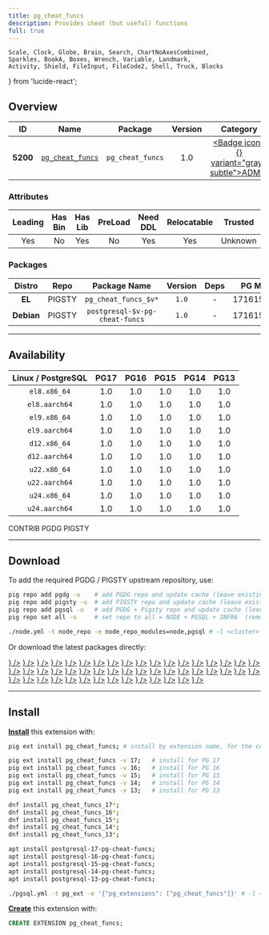 ```yaml
---
title: pg_cheat_funcs
description: Provides cheat (but useful) functions
full: true
---
```


    Scale, Clock, Globe, Brain, Search, ChartNoAxesCombined,
    Sparkles, BookA, Boxes, Wrench, Variable, Landmark,
    Activity, Shield, FileInput, FileCode2, Shell, Truck, Blocks
} from 'lucide-react';

## Overview

| <TooltipIconButton tooltip="Extension unique identifier" side="top">ID</TooltipIconButton> | <TooltipIconButton tooltip="Extension name" side="top">Name</TooltipIconButton> | <TooltipIconButton tooltip="Package name for installation" side="top">Package</TooltipIconButton> | <TooltipIconButton tooltip="Latest available extension version" side="top">Version</TooltipIconButton> | <TooltipIconButton tooltip="Extension category" side="top">Category</TooltipIconButton> | <TooltipIconButton tooltip="Open source license" side="top">License</TooltipIconButton> | <TooltipIconButton tooltip="Programming language" side="top">Lang</TooltipIconButton> |
|:--------:|:--------:|:----------:|:--------------:|:---------------------------------------:|:------------------------------------------------------:|:----:|
| **5200** | [`pg_cheat_funcs`](https://github.com/MasaoFujii/pg_cheat_funcs) | `pg_cheat_funcs` | 1.0 | <a href="/ext/admin" className="no-underline"><Badge icon={<Landmark />} variant="gray-subtle">ADMIN</Badge></a> | <a href="/ext/list/license#postgresql" className="no-underline"><Badge icon={<Scale />} variant="blue-subtle">PostgreSQL</Badge></a> | <a href="/ext/list/lang#c"><Badge icon={<FileCode2 />} variant="blue-subtle">C</Badge></a> |

### Attributes

| <TooltipIconButton tooltip="The Primary Leading extension in the Package" side="top">Leading</TooltipIconButton> | <TooltipIconButton tooltip="Contains binary utils" side="top">Has Bin</TooltipIconButton> | <TooltipIconButton tooltip="Contains .so shared library files" side="top">Has Lib</TooltipIconButton> | <TooltipIconButton tooltip="Requires preloading via shared_preload_libraries" side="top">PreLoad</TooltipIconButton> | <TooltipIconButton tooltip="Requires CREATE EXTENSION DDL command" side="top">Need DDL</TooltipIconButton> | <TooltipIconButton tooltip="Can be installed in any schema" side="top">Relocatable</TooltipIconButton> | <TooltipIconButton tooltip="Can be created by non-superuser" side="top">Trusted</TooltipIconButton> | <TooltipIconButton tooltip="Schemas used by this extension" side="top">Schemas</TooltipIconButton> |
|:-------:|:-------:|:-------:|:-------:|:--------:|:-----------:|:-------:|:-------:|
| Yes | No | Yes | No | Yes | Yes | Unknown | - |

### Packages

| <TooltipIconButton tooltip="Linux distribution family, EL or Debian" side="top">Distro</TooltipIconButton> | <TooltipIconButton tooltip="Package repository" side="top">Repo</TooltipIconButton> | <TooltipIconButton tooltip="The RPM/DEB Package Name Pattern (replace $v with real pg major)" side="top">Package Name</TooltipIconButton> | <TooltipIconButton tooltip="Latest package version" side="top">Version</TooltipIconButton> | <TooltipIconButton tooltip="RPM/DEB Package dependencies" side="top">Deps</TooltipIconButton> | <TooltipIconButton tooltip="Available in these PostgreSQL Major Versions" side="top">PG Major</TooltipIconButton> |
|:----------:|:--------:|:------------------------:|:-----------:|:------------:|:------------------:|
|   **EL**   | <Badge variant="amber-subtle"><span className="font-bold">PIGSTY</span></Badge> | `pg_cheat_funcs_$v*` | `1.0` | - | <Badge variant="green-subtle">17</Badge><Badge variant="green-subtle">16</Badge><Badge variant="green-subtle">15</Badge><Badge variant="green-subtle">14</Badge><Badge variant="green-subtle">13</Badge> |
| **Debian** | <Badge variant="amber-subtle"><span className="font-bold">PIGSTY</span></Badge> | `postgresql-$v-pg-cheat-funcs` | `1.0` | - | <Badge variant="green-subtle">17</Badge><Badge variant="green-subtle">16</Badge><Badge variant="green-subtle">15</Badge><Badge variant="green-subtle">14</Badge><Badge variant="green-subtle">13</Badge> |



------

## Availability

| <TooltipIconButton tooltip="Linux Distro Arch / PostgreSQL Major Version" side="top">Linux / PostgreSQL </TooltipIconButton> | **PG17** | **PG16** | **PG15** | **PG14** | **PG13** |
|:-----:|:-----:|:-----:|:-----:|:-----:|:-----:|
| `el8.x86_64` | <Badge variant="amber-subtle">1.0</Badge> | <Badge variant="amber-subtle">1.0</Badge> | <Badge variant="amber-subtle">1.0</Badge> | <Badge variant="amber-subtle">1.0</Badge> | <Badge variant="amber-subtle">1.0</Badge> |
| `el8.aarch64` | <Badge variant="amber-subtle">1.0</Badge> | <Badge variant="amber-subtle">1.0</Badge> | <Badge variant="amber-subtle">1.0</Badge> | <Badge variant="amber-subtle">1.0</Badge> | <Badge variant="amber-subtle">1.0</Badge> |
| `el9.x86_64` | <Badge variant="amber-subtle">1.0</Badge> | <Badge variant="amber-subtle">1.0</Badge> | <Badge variant="amber-subtle">1.0</Badge> | <Badge variant="amber-subtle">1.0</Badge> | <Badge variant="amber-subtle">1.0</Badge> |
| `el9.aarch64` | <Badge variant="amber-subtle">1.0</Badge> | <Badge variant="amber-subtle">1.0</Badge> | <Badge variant="amber-subtle">1.0</Badge> | <Badge variant="amber-subtle">1.0</Badge> | <Badge variant="amber-subtle">1.0</Badge> |
| `d12.x86_64` | <Badge variant="amber-subtle">1.0</Badge> | <Badge variant="amber-subtle">1.0</Badge> | <Badge variant="amber-subtle">1.0</Badge> | <Badge variant="amber-subtle">1.0</Badge> | <Badge variant="amber-subtle">1.0</Badge> |
| `d12.aarch64` | <Badge variant="amber-subtle">1.0</Badge> | <Badge variant="amber-subtle">1.0</Badge> | <Badge variant="amber-subtle">1.0</Badge> | <Badge variant="amber-subtle">1.0</Badge> | <Badge variant="amber-subtle">1.0</Badge> |
| `u22.x86_64` | <Badge variant="amber-subtle">1.0</Badge> | <Badge variant="amber-subtle">1.0</Badge> | <Badge variant="amber-subtle">1.0</Badge> | <Badge variant="amber-subtle">1.0</Badge> | <Badge variant="amber-subtle">1.0</Badge> |
| `u22.aarch64` | <Badge variant="amber-subtle">1.0</Badge> | <Badge variant="amber-subtle">1.0</Badge> | <Badge variant="amber-subtle">1.0</Badge> | <Badge variant="amber-subtle">1.0</Badge> | <Badge variant="amber-subtle">1.0</Badge> |
| `u24.x86_64` | <Badge variant="amber-subtle">1.0</Badge> | <Badge variant="amber-subtle">1.0</Badge> | <Badge variant="amber-subtle">1.0</Badge> | <Badge variant="amber-subtle">1.0</Badge> | <Badge variant="amber-subtle">1.0</Badge> |
| `u24.aarch64` | <Badge variant="amber-subtle">1.0</Badge> | <Badge variant="amber-subtle">1.0</Badge> | <Badge variant="amber-subtle">1.0</Badge> | <Badge variant="amber-subtle">1.0</Badge> | <Badge variant="amber-subtle">1.0</Badge> |

<Badge variant="green-subtle"><span className="font-black">CONTRIB</span></Badge> <Badge variant="blue-subtle"><span className="font-black">PGDG</span></Badge> <Badge variant="amber-subtle"><span className="font-black">PIGSTY</span></Badge>

------

## Download

To add the required PGDG / PIGSTY upstream repository, use:

```bash tab="pig"
pig repo add pgdg -u    # add PGDG repo and update cache (leave existing repos)
pig repo add pigsty -u  # add PIGSTY repo and update cache (leave existing repos)
pig repo add pgsql -u   # add PGDG + Pigsty repo and update cache (leave existing repos)
pig repo set all -u     # set repo to all = NODE + PGSQL + INFRA  (remove existing repos)
```
```bash tab="pigsty"
./node.yml -t node_repo -e node_repo_modules=node,pgsql # -l <cluster>
```

Or download the latest packages directly:

<Files>
    <Folder name="el8.x86_64">
        <a href="https://repo.pigsty.io/yum/pgsql/el8.x86_64/pg_cheat_funcs_17-1.0-1PIGSTY.el8.x86_64.rpm"><File name="pg_cheat_funcs_17-1.0-1PIGSTY.el8.x86_64.rpm" icon={<Package className="text-emerald-500" />} /></a>
        <a href="https://repo.pigsty.io/yum/pgsql/el8.x86_64/pg_cheat_funcs_16-1.0-1PIGSTY.el8.x86_64.rpm"><File name="pg_cheat_funcs_16-1.0-1PIGSTY.el8.x86_64.rpm" icon={<Package className="text-emerald-500" />} /></a>
        <a href="https://repo.pigsty.io/yum/pgsql/el8.x86_64/pg_cheat_funcs_15-1.0-1PIGSTY.el8.x86_64.rpm"><File name="pg_cheat_funcs_15-1.0-1PIGSTY.el8.x86_64.rpm" icon={<Package className="text-emerald-500" />} /></a>
        <a href="https://repo.pigsty.io/yum/pgsql/el8.x86_64/pg_cheat_funcs_14-1.0-1PIGSTY.el8.x86_64.rpm"><File name="pg_cheat_funcs_14-1.0-1PIGSTY.el8.x86_64.rpm" icon={<Package className="text-emerald-500" />} /></a>
        <a href="https://repo.pigsty.io/yum/pgsql/el8.x86_64/pg_cheat_funcs_13-1.0-1PIGSTY.el8.x86_64.rpm"><File name="pg_cheat_funcs_13-1.0-1PIGSTY.el8.x86_64.rpm" icon={<Package className="text-emerald-500" />} /></a>
    </Folder>
    <Folder name="el8.aarch64">
        <a href="https://repo.pigsty.io/yum/pgsql/el8.aarch64/pg_cheat_funcs_17-1.0-1PIGSTY.el8.aarch64.rpm"><File name="pg_cheat_funcs_17-1.0-1PIGSTY.el8.aarch64.rpm" icon={<Package className="text-orange-500" />} /></a>
        <a href="https://repo.pigsty.io/yum/pgsql/el8.aarch64/pg_cheat_funcs_16-1.0-1PIGSTY.el8.aarch64.rpm"><File name="pg_cheat_funcs_16-1.0-1PIGSTY.el8.aarch64.rpm" icon={<Package className="text-orange-500" />} /></a>
        <a href="https://repo.pigsty.io/yum/pgsql/el8.aarch64/pg_cheat_funcs_15-1.0-1PIGSTY.el8.aarch64.rpm"><File name="pg_cheat_funcs_15-1.0-1PIGSTY.el8.aarch64.rpm" icon={<Package className="text-orange-500" />} /></a>
        <a href="https://repo.pigsty.io/yum/pgsql/el8.aarch64/pg_cheat_funcs_14-1.0-1PIGSTY.el8.aarch64.rpm"><File name="pg_cheat_funcs_14-1.0-1PIGSTY.el8.aarch64.rpm" icon={<Package className="text-orange-500" />} /></a>
        <a href="https://repo.pigsty.io/yum/pgsql/el8.aarch64/pg_cheat_funcs_13-1.0-1PIGSTY.el8.aarch64.rpm"><File name="pg_cheat_funcs_13-1.0-1PIGSTY.el8.aarch64.rpm" icon={<Package className="text-orange-500" />} /></a>
    </Folder>
    <Folder name="el9.x86_64">
        <a href="https://repo.pigsty.io/yum/pgsql/el9.x86_64/pg_cheat_funcs_17-1.0-1PIGSTY.el9.x86_64.rpm"><File name="pg_cheat_funcs_17-1.0-1PIGSTY.el9.x86_64.rpm" icon={<Package className="text-emerald-500" />} /></a>
        <a href="https://repo.pigsty.io/yum/pgsql/el9.x86_64/pg_cheat_funcs_16-1.0-1PIGSTY.el9.x86_64.rpm"><File name="pg_cheat_funcs_16-1.0-1PIGSTY.el9.x86_64.rpm" icon={<Package className="text-emerald-500" />} /></a>
        <a href="https://repo.pigsty.io/yum/pgsql/el9.x86_64/pg_cheat_funcs_15-1.0-1PIGSTY.el9.x86_64.rpm"><File name="pg_cheat_funcs_15-1.0-1PIGSTY.el9.x86_64.rpm" icon={<Package className="text-emerald-500" />} /></a>
        <a href="https://repo.pigsty.io/yum/pgsql/el9.x86_64/pg_cheat_funcs_14-1.0-1PIGSTY.el9.x86_64.rpm"><File name="pg_cheat_funcs_14-1.0-1PIGSTY.el9.x86_64.rpm" icon={<Package className="text-emerald-500" />} /></a>
        <a href="https://repo.pigsty.io/yum/pgsql/el9.x86_64/pg_cheat_funcs_13-1.0-1PIGSTY.el9.x86_64.rpm"><File name="pg_cheat_funcs_13-1.0-1PIGSTY.el9.x86_64.rpm" icon={<Package className="text-emerald-500" />} /></a>
    </Folder>
    <Folder name="el9.aarch64">
        <a href="https://repo.pigsty.io/yum/pgsql/el9.aarch64/pg_cheat_funcs_17-1.0-1PIGSTY.el9.aarch64.rpm"><File name="pg_cheat_funcs_17-1.0-1PIGSTY.el9.aarch64.rpm" icon={<Package className="text-orange-500" />} /></a>
        <a href="https://repo.pigsty.io/yum/pgsql/el9.aarch64/pg_cheat_funcs_16-1.0-1PIGSTY.el9.aarch64.rpm"><File name="pg_cheat_funcs_16-1.0-1PIGSTY.el9.aarch64.rpm" icon={<Package className="text-orange-500" />} /></a>
        <a href="https://repo.pigsty.io/yum/pgsql/el9.aarch64/pg_cheat_funcs_15-1.0-1PIGSTY.el9.aarch64.rpm"><File name="pg_cheat_funcs_15-1.0-1PIGSTY.el9.aarch64.rpm" icon={<Package className="text-orange-500" />} /></a>
        <a href="https://repo.pigsty.io/yum/pgsql/el9.aarch64/pg_cheat_funcs_14-1.0-1PIGSTY.el9.aarch64.rpm"><File name="pg_cheat_funcs_14-1.0-1PIGSTY.el9.aarch64.rpm" icon={<Package className="text-orange-500" />} /></a>
        <a href="https://repo.pigsty.io/yum/pgsql/el9.aarch64/pg_cheat_funcs_13-1.0-1PIGSTY.el9.aarch64.rpm"><File name="pg_cheat_funcs_13-1.0-1PIGSTY.el9.aarch64.rpm" icon={<Package className="text-orange-500" />} /></a>
    </Folder>
    <Folder name="d12.x86_64">
        <a href="https://repo.pigsty.io/apt/pgsql/bookworm/pool/main/p/pg-cheat-funcs/postgresql-17-pg-cheat-funcs_1.0-1PIGSTY~bookworm_amd64.deb"><File name="postgresql-17-pg-cheat-funcs_1.0-1PIGSTY~bookworm_amd64.deb" icon={<Box className="text-emerald-500" />} /></a>
        <a href="https://repo.pigsty.io/apt/pgsql/bookworm/pool/main/p/pg-cheat-funcs/postgresql-16-pg-cheat-funcs_1.0-1PIGSTY~bookworm_amd64.deb"><File name="postgresql-16-pg-cheat-funcs_1.0-1PIGSTY~bookworm_amd64.deb" icon={<Box className="text-emerald-500" />} /></a>
        <a href="https://repo.pigsty.io/apt/pgsql/bookworm/pool/main/p/pg-cheat-funcs/postgresql-15-pg-cheat-funcs_1.0-1PIGSTY~bookworm_amd64.deb"><File name="postgresql-15-pg-cheat-funcs_1.0-1PIGSTY~bookworm_amd64.deb" icon={<Box className="text-emerald-500" />} /></a>
        <a href="https://repo.pigsty.io/apt/pgsql/bookworm/pool/main/p/pg-cheat-funcs/postgresql-14-pg-cheat-funcs_1.0-1PIGSTY~bookworm_amd64.deb"><File name="postgresql-14-pg-cheat-funcs_1.0-1PIGSTY~bookworm_amd64.deb" icon={<Box className="text-emerald-500" />} /></a>
        <a href="https://repo.pigsty.io/apt/pgsql/bookworm/pool/main/p/pg-cheat-funcs/postgresql-13-pg-cheat-funcs_1.0-1PIGSTY~bookworm_amd64.deb"><File name="postgresql-13-pg-cheat-funcs_1.0-1PIGSTY~bookworm_amd64.deb" icon={<Box className="text-emerald-500" />} /></a>
    </Folder>
    <Folder name="d12.aarch64">
        <a href="https://repo.pigsty.io/apt/pgsql/bookworm/pool/main/p/pg-cheat-funcs/postgresql-17-pg-cheat-funcs_1.0-1PIGSTY~bookworm_arm64.deb"><File name="postgresql-17-pg-cheat-funcs_1.0-1PIGSTY~bookworm_arm64.deb" icon={<Box className="text-orange-500" />} /></a>
        <a href="https://repo.pigsty.io/apt/pgsql/bookworm/pool/main/p/pg-cheat-funcs/postgresql-16-pg-cheat-funcs_1.0-1PIGSTY~bookworm_arm64.deb"><File name="postgresql-16-pg-cheat-funcs_1.0-1PIGSTY~bookworm_arm64.deb" icon={<Box className="text-orange-500" />} /></a>
        <a href="https://repo.pigsty.io/apt/pgsql/bookworm/pool/main/p/pg-cheat-funcs/postgresql-15-pg-cheat-funcs_1.0-1PIGSTY~bookworm_arm64.deb"><File name="postgresql-15-pg-cheat-funcs_1.0-1PIGSTY~bookworm_arm64.deb" icon={<Box className="text-orange-500" />} /></a>
        <a href="https://repo.pigsty.io/apt/pgsql/bookworm/pool/main/p/pg-cheat-funcs/postgresql-14-pg-cheat-funcs_1.0-1PIGSTY~bookworm_arm64.deb"><File name="postgresql-14-pg-cheat-funcs_1.0-1PIGSTY~bookworm_arm64.deb" icon={<Box className="text-orange-500" />} /></a>
        <a href="https://repo.pigsty.io/apt/pgsql/bookworm/pool/main/p/pg-cheat-funcs/postgresql-13-pg-cheat-funcs_1.0-1PIGSTY~bookworm_arm64.deb"><File name="postgresql-13-pg-cheat-funcs_1.0-1PIGSTY~bookworm_arm64.deb" icon={<Box className="text-orange-500" />} /></a>
    </Folder>
    <Folder name="u22.x86_64">
        <a href="https://repo.pigsty.io/apt/pgsql/jammy/pool/main/p/pg-cheat-funcs/postgresql-17-pg-cheat-funcs_1.0-1PIGSTY~jammy_amd64.deb"><File name="postgresql-17-pg-cheat-funcs_1.0-1PIGSTY~jammy_amd64.deb" icon={<Box className="text-emerald-500" />} /></a>
        <a href="https://repo.pigsty.io/apt/pgsql/jammy/pool/main/p/pg-cheat-funcs/postgresql-16-pg-cheat-funcs_1.0-1PIGSTY~jammy_amd64.deb"><File name="postgresql-16-pg-cheat-funcs_1.0-1PIGSTY~jammy_amd64.deb" icon={<Box className="text-emerald-500" />} /></a>
        <a href="https://repo.pigsty.io/apt/pgsql/jammy/pool/main/p/pg-cheat-funcs/postgresql-15-pg-cheat-funcs_1.0-1PIGSTY~jammy_amd64.deb"><File name="postgresql-15-pg-cheat-funcs_1.0-1PIGSTY~jammy_amd64.deb" icon={<Box className="text-emerald-500" />} /></a>
        <a href="https://repo.pigsty.io/apt/pgsql/jammy/pool/main/p/pg-cheat-funcs/postgresql-14-pg-cheat-funcs_1.0-1PIGSTY~jammy_amd64.deb"><File name="postgresql-14-pg-cheat-funcs_1.0-1PIGSTY~jammy_amd64.deb" icon={<Box className="text-emerald-500" />} /></a>
        <a href="https://repo.pigsty.io/apt/pgsql/jammy/pool/main/p/pg-cheat-funcs/postgresql-13-pg-cheat-funcs_1.0-1PIGSTY~jammy_amd64.deb"><File name="postgresql-13-pg-cheat-funcs_1.0-1PIGSTY~jammy_amd64.deb" icon={<Box className="text-emerald-500" />} /></a>
    </Folder>
    <Folder name="u22.aarch64">
        <a href="https://repo.pigsty.io/apt/pgsql/jammy/pool/main/p/pg-cheat-funcs/postgresql-17-pg-cheat-funcs_1.0-1PIGSTY~jammy_arm64.deb"><File name="postgresql-17-pg-cheat-funcs_1.0-1PIGSTY~jammy_arm64.deb" icon={<Box className="text-orange-500" />} /></a>
        <a href="https://repo.pigsty.io/apt/pgsql/jammy/pool/main/p/pg-cheat-funcs/postgresql-16-pg-cheat-funcs_1.0-1PIGSTY~jammy_arm64.deb"><File name="postgresql-16-pg-cheat-funcs_1.0-1PIGSTY~jammy_arm64.deb" icon={<Box className="text-orange-500" />} /></a>
        <a href="https://repo.pigsty.io/apt/pgsql/jammy/pool/main/p/pg-cheat-funcs/postgresql-15-pg-cheat-funcs_1.0-1PIGSTY~jammy_arm64.deb"><File name="postgresql-15-pg-cheat-funcs_1.0-1PIGSTY~jammy_arm64.deb" icon={<Box className="text-orange-500" />} /></a>
        <a href="https://repo.pigsty.io/apt/pgsql/jammy/pool/main/p/pg-cheat-funcs/postgresql-14-pg-cheat-funcs_1.0-1PIGSTY~jammy_arm64.deb"><File name="postgresql-14-pg-cheat-funcs_1.0-1PIGSTY~jammy_arm64.deb" icon={<Box className="text-orange-500" />} /></a>
        <a href="https://repo.pigsty.io/apt/pgsql/jammy/pool/main/p/pg-cheat-funcs/postgresql-13-pg-cheat-funcs_1.0-1PIGSTY~jammy_arm64.deb"><File name="postgresql-13-pg-cheat-funcs_1.0-1PIGSTY~jammy_arm64.deb" icon={<Box className="text-orange-500" />} /></a>
    </Folder>
    <Folder name="u24.x86_64">
        <a href="https://repo.pigsty.io/apt/pgsql/noble/pool/main/p/pg-cheat-funcs/postgresql-17-pg-cheat-funcs_1.0-1PIGSTY~noble_amd64.deb"><File name="postgresql-17-pg-cheat-funcs_1.0-1PIGSTY~noble_amd64.deb" icon={<Box className="text-emerald-500" />} /></a>
        <a href="https://repo.pigsty.io/apt/pgsql/noble/pool/main/p/pg-cheat-funcs/postgresql-16-pg-cheat-funcs_1.0-1PIGSTY~noble_amd64.deb"><File name="postgresql-16-pg-cheat-funcs_1.0-1PIGSTY~noble_amd64.deb" icon={<Box className="text-emerald-500" />} /></a>
        <a href="https://repo.pigsty.io/apt/pgsql/noble/pool/main/p/pg-cheat-funcs/postgresql-15-pg-cheat-funcs_1.0-1PIGSTY~noble_amd64.deb"><File name="postgresql-15-pg-cheat-funcs_1.0-1PIGSTY~noble_amd64.deb" icon={<Box className="text-emerald-500" />} /></a>
        <a href="https://repo.pigsty.io/apt/pgsql/noble/pool/main/p/pg-cheat-funcs/postgresql-14-pg-cheat-funcs_1.0-1PIGSTY~noble_amd64.deb"><File name="postgresql-14-pg-cheat-funcs_1.0-1PIGSTY~noble_amd64.deb" icon={<Box className="text-emerald-500" />} /></a>
        <a href="https://repo.pigsty.io/apt/pgsql/noble/pool/main/p/pg-cheat-funcs/postgresql-13-pg-cheat-funcs_1.0-1PIGSTY~noble_amd64.deb"><File name="postgresql-13-pg-cheat-funcs_1.0-1PIGSTY~noble_amd64.deb" icon={<Box className="text-emerald-500" />} /></a>
    </Folder>
    <Folder name="u24.aarch64">
        <a href="https://repo.pigsty.io/apt/pgsql/noble/pool/main/p/pg-cheat-funcs/postgresql-17-pg-cheat-funcs_1.0-1PIGSTY~noble_arm64.deb"><File name="postgresql-17-pg-cheat-funcs_1.0-1PIGSTY~noble_arm64.deb" icon={<Box className="text-orange-500" />} /></a>
        <a href="https://repo.pigsty.io/apt/pgsql/noble/pool/main/p/pg-cheat-funcs/postgresql-16-pg-cheat-funcs_1.0-1PIGSTY~noble_arm64.deb"><File name="postgresql-16-pg-cheat-funcs_1.0-1PIGSTY~noble_arm64.deb" icon={<Box className="text-orange-500" />} /></a>
        <a href="https://repo.pigsty.io/apt/pgsql/noble/pool/main/p/pg-cheat-funcs/postgresql-15-pg-cheat-funcs_1.0-1PIGSTY~noble_arm64.deb"><File name="postgresql-15-pg-cheat-funcs_1.0-1PIGSTY~noble_arm64.deb" icon={<Box className="text-orange-500" />} /></a>
        <a href="https://repo.pigsty.io/apt/pgsql/noble/pool/main/p/pg-cheat-funcs/postgresql-14-pg-cheat-funcs_1.0-1PIGSTY~noble_arm64.deb"><File name="postgresql-14-pg-cheat-funcs_1.0-1PIGSTY~noble_arm64.deb" icon={<Box className="text-orange-500" />} /></a>
        <a href="https://repo.pigsty.io/apt/pgsql/noble/pool/main/p/pg-cheat-funcs/postgresql-13-pg-cheat-funcs_1.0-1PIGSTY~noble_arm64.deb"><File name="postgresql-13-pg-cheat-funcs_1.0-1PIGSTY~noble_arm64.deb" icon={<Box className="text-orange-500" />} /></a>
    </Folder>
</Files>

------

## Install

[**Install**](/docs/pgsql/ext/install) this extension with:

```bash tab="pig"
pig ext install pg_cheat_funcs; # install by extension name, for the current active PG version

pig ext install pg_cheat_funcs -v 17;   # install for PG 17
pig ext install pg_cheat_funcs -v 16;   # install for PG 16
pig ext install pg_cheat_funcs -v 15;   # install for PG 15
pig ext install pg_cheat_funcs -v 14;   # install for PG 14
pig ext install pg_cheat_funcs -v 13;   # install for PG 13
```
```bash tab="yum" 
dnf install pg_cheat_funcs_17*;
dnf install pg_cheat_funcs_16*;
dnf install pg_cheat_funcs_15*;
dnf install pg_cheat_funcs_14*;
dnf install pg_cheat_funcs_13*;
```
```bash tab="apt" 
apt install postgresql-17-pg-cheat-funcs;
apt install postgresql-16-pg-cheat-funcs;
apt install postgresql-15-pg-cheat-funcs;
apt install postgresql-14-pg-cheat-funcs;
apt install postgresql-13-pg-cheat-funcs;
```
```bash tab="ansible"
./pgsql.yml -t pg_ext -e '{"pg_extensions": ["pg_cheat_funcs"]}' # -l <cls>
```

[**Create**](/docs/pgsql/ext/create) this extension with:

```sql
CREATE EXTENSION pg_cheat_funcs;
```


